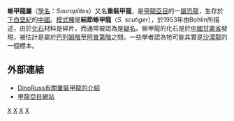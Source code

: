 {{Automatic Taxobox
| taxon = Sauroplites
| status = Fossil
| fossil_range = [[下白堊紀|下白堊紀]]
| image = 
| image_caption = 
| authority = Bohlin, 1953
| type_species = '''結節蜥甲龍<br>''Sauroplites scutiger'''''
| type_species_authority = Bohlin, 1953 
}}

'''蜥甲龍屬'''（[[學名|學名]]：''Sauroplites''）又名'''重裝甲龍'''，是[[甲龍亞目|甲龍亞目]]的一[[屬|屬]][[恐龍|恐龍]]，生存於[[下白堊紀|下白堊紀]]的[[中國|中國]]。[[模式種|模式種]]是'''結節蜥甲龍'''（''S. scutiger''），於1953年由Bohlin所描述，由於[[化石|化石]]材料是碎片，而通常被認為是[[疑名|疑名]]。蜥甲龍的化石是於[[中國|中國]][[甘肅省|甘肅省]]發現，被估計是屬於[[巴列姆階|巴列姆階]]至[[阿普第階|阿普第階]]之間。一些學者認為牠可能其實是[[沙漠龍|沙漠龍]]的一個標本。

==外部連結==
* [http://web.me.com/dinoruss/de_4/5a92f22.htm DinoRuss有關重裝甲龍的介紹] {{Wayback|url=http://web.me.com/dinoruss/de_4/5a92f22.htm |date=20090922102220 }} 
* [https://web.archive.org/web/20140116030913/http://thescelosaurus.com/ankylosauria.htm 甲龍亞目網站]
{{Taxonbar|from=Q144163}}

[[Category:甲龍科|X]]
[[Category:下白堊紀恐龍|X]]
[[Category:亞洲恐龍|X]]
[[Category:可疑的恐龍|X]]


{{dinosaur-stub}}